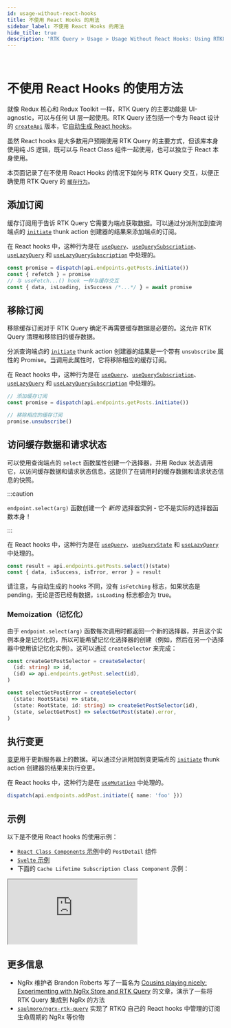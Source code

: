 ```yaml
---
id: usage-without-react-hooks
title: 不使用 React Hooks 的用法
sidebar_label: 不使用 React Hooks 的用法
hide_title: true
description: 'RTK Query > Usage > Usage Without React Hooks: Using RTKQ with other UI frameworks'
---
```


&nbsp;

# 不使用 React Hooks 的使用方法

就像 Redux 核心和 Redux Toolkit 一样，RTK Query 的主要功能是 UI-agnostic，可以与任何 UI 层一起使用。RTK Query 还包括一个专为 React 设计的 [`createApi`](../api/createApi.mdx) 版本，它[自动生成 React hooks](../api/created-api/hooks.mdx)。

虽然 React hooks 是大多数用户预期使用 RTK Query 的主要方式，但该库本身使用纯 JS 逻辑，既可以与 React Class 组件一起使用，也可以独立于 React 本身使用。

本页面记录了在不使用 React Hooks 的情况下如何与 RTK Query 交互，以便正确使用 RTK Query 的 [`缓存行为`](./cache-behavior)。

## 添加订阅

缓存订阅用于告诉 RTK Query 它需要为端点获取数据。可以通过分派附加到查询端点的 [`initiate`](../api/created-api/endpoints.mdx#initiate) thunk action 创建器的结果来添加端点的订阅。

在 React hooks 中，这种行为是在 [`useQuery`](../api/created-api/hooks.mdx#usequery)、[`useQuerySubscription`](../api/created-api/hooks.mdx#usequerysubscription)、[`useLazyQuery`](../api/created-api/hooks.mdx#uselazyquery) 和 [`useLazyQuerySubscription`](../api/created-api/hooks.mdx#uselazyquerysubscription) 中处理的。

```ts title="订阅缓存数据" no-transpile
const promise = dispatch(api.endpoints.getPosts.initiate())
const { refetch } = promise
// 与 useFetch...() hook 一样与缓存交互
const { data, isLoading, isSuccess /*...*/ } = await promise
```

## 移除订阅

移除缓存订阅对于 RTK Query 确定不再需要缓存数据是必要的。这允许 RTK Query 清理和移除旧的缓存数据。

分派查询端点的 [`initiate`](../api/created-api/endpoints.mdx#initiate) thunk action 创建器的结果是一个带有 `unsubscribe` 属性的 Promise。当调用此属性时，它将移除相应的缓存订阅。

在 React hooks 中，这种行为是在 [`useQuery`](../api/created-api/hooks.mdx#usequery)、[`useQuerySubscription`](../api/created-api/hooks.mdx#usequerysubscription)、[`useLazyQuery`](../api/created-api/hooks.mdx#uselazyquery) 和 [`useLazyQuerySubscription`](../api/created-api/hooks.mdx#uselazyquerysubscription) 中处理的。

```ts title="取消订阅缓存数据" no-transpile
// 添加缓存订阅
const promise = dispatch(api.endpoints.getPosts.initiate())

// 移除相应的缓存订阅
promise.unsubscribe()
```

## 访问缓存数据和请求状态

可以使用查询端点的 `select` 函数属性创建一个选择器，并用 Redux 状态调用它，以访问缓存数据和请求状态信息。这提供了在调用时的缓存数据和请求状态信息的快照。

:::caution

`endpoint.select(arg)` 函数创建一个 _新的_ 选择器实例 - 它不是实际的选择器函数本身！

:::

在 React hooks 中，这种行为是在 [`useQuery`](../api/created-api/hooks.mdx#usequery)、[`useQueryState`](../api/created-api/hooks.mdx#usequerystate) 和 [`useLazyQuery`](../api/created-api/hooks.mdx#uselazyquery) 中处理的。

```ts title="访问缓存数据和请求状态" no-transpile
const result = api.endpoints.getPosts.select()(state)
const { data, isSuccess, isError, error } = result
```

请注意，与自动生成的 hooks 不同，没有 `isFetching` 标志，如果状态是 pending，无论是否已经有数据，`isLoading` 标志都会为 true。

### Memoization（记忆化）

由于 `endpoint.select(arg)` 函数每次调用时都返回一个新的选择器，并且这个实例本身是记忆化的，所以可能希望记忆化选择器的创建（例如，然后在另一个选择器中使用该记忆化实例）。这可以通过 `createSelector` 来完成：

```ts title="创建一个记忆化的选择器创建器" no-transpile
const createGetPostSelector = createSelector(
  (id: string) => id,
  (id) => api.endpoints.getPost.select(id),
)

const selectGetPostError = createSelector(
  (state: RootState) => state,
  (state: RootState, id: string) => createGetPostSelector(id),
  (state, selectGetPost) => selectGetPost(state).error,
)
```

## 执行变更

[变更](./mutations.mdx)用于更新服务器上的数据。可以通过分派附加到变更端点的 [`initiate`](../api/created-api/endpoints.mdx#initiate) thunk action 创建器的结果来执行变更。

在 React hooks 中，这种行为是在 [`useMutation`](../api/created-api/hooks.mdx#usemutation) 中处理的。

```ts title="触发一个变更端点" no-transpile
dispatch(api.endpoints.addPost.initiate({ name: 'foo' }))
```

## 示例

以下是不使用 React hooks 的使用示例：

- [`React Class Components` 示例](./examples.mdx#react-class-components)中的 `PostDetail` 组件
- [`Svelte` 示例](./examples.mdx#svelte)
- 下面的 `Cache Lifetime Subscription Class Component` 示例：

<iframe
  src="https://codesandbox.io/embed/rtk-query-cache-lifetime-subscription-class-component-example-38mgd?fontsize=12&runonclick=1&hidenavigation=1&module=%2Fsrc%2Fcomponents%2FUsersList.tsx&theme=dark&runonclick=1"
  style={{
    width: '100%',
    height: '800px',
    border: 0,
    borderRadius: '4px',
    overflow: 'hidden',
  }}
  title="RTK Query Cache Lietime Subscription Class Component Example"
  allow="geolocation; microphone; camera; midi; vr; accelerometer; gyroscope; payment; ambient-light-sensor; encrypted-media; usb"
  sandbox="allow-modals allow-forms allow-popups allow-scripts allow-same-origin"
></iframe>

## 更多信息

- NgRx 维护者 Brandon Roberts 写了一篇名为 [Cousins playing nicely: Experimenting with NgRx Store and RTK Query](https://dev.to/brandontroberts/cousins-playing-nicely-experimenting-with-ngrx-store-and-rtk-query-25f4) 的文章，演示了一些将 RTK Query 集成到 NgRx 的方法
- [`saulmoro/ngrx-rtk-query`](https://github.com/SaulMoro/ngrx-rtk-query) 实现了 RTKQ 自己的 React hooks 中管理的订阅生命周期的 NgRx 等价物
